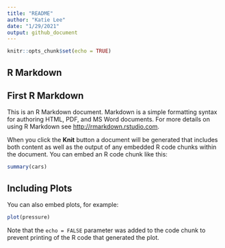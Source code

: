 ```yaml
---
title: "README"
author: "Katie Lee"
date: "1/29/2021"
output: github_document
---
```


<!-- ^ YAML Frontmatter (YAML Ain't Markup Language) -->
<!-- html notebook is a good plan for running code, trying out things, or informal sharing.  it's also more for use just inside RStudio an html document is a better choice if it will ultimately be published. -->

```r
knitr::opts_chunk$set(echo = TRUE)
```

## R Markdown
## First R Markdown

This is an R Markdown document. Markdown is a simple formatting syntax for authoring HTML, PDF, and MS Word documents. For more details on using R Markdown see <http://rmarkdown.rstudio.com>.

When you click the **Knit** button a document will be generated that includes both content as well as the output of any embedded R code chunks within the document. You can embed an R code chunk like this:

```r
summary(cars)
```

## Including Plots

You can also embed plots, for example:

```r
plot(pressure)
```

Note that the `echo = FALSE` parameter was added to the code chunk to prevent printing of the R code that generated the plot.
